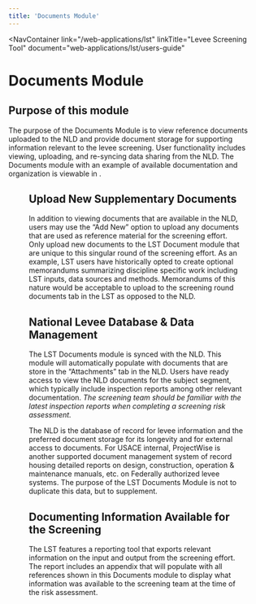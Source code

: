 ```yaml
---
title: 'Documents Module'
---
```



<NavContainer
link="/web-applications/lst"
linkTitle="Levee Screening Tool"
document="web-applications/lst/users-guide"

> </NavContainer>

# Documents Module

## Purpose of this module

The purpose of the Documents Module is to view reference documents uploaded to the NLD and provide document storage for supporting information
relevant to the levee screening. User functionality includes viewing, uploading, and re-syncing data sharing from the NLD. The Documents module with
an example of available documentation and organization is viewable in <FigReference figKey="figure-21" />.

<Figure
  figKey="figure-26"
  src="figures\web-applications\lst\users-guide\v1.0\figures\figure26.png"
  alt="LST 2.0 Documents module"
  caption="LST 2.0 Documents module"
/>

## Upload New Supplementary Documents

In addition to viewing documents that are available in the NLD, users may use the “Add New” option to upload any documents that are used as reference
material for the screening effort. Only upload new documents to the LST Document module that are unique to this singular round of the screening
effort. As an example, LST users have historically opted to create optional memorandums summarizing discipline specific work including LST inputs,
data sources and methods. Memorandums of this nature would be acceptable to upload to the screening round documents tab in the LST as opposed to the
NLD.

## National Levee Database & Data Management

The LST Documents module is synced with the NLD. This module will automatically populate with documents that are store in the “Attachments” tab in the
NLD. Users have ready access to view the NLD documents for the subject segment, which typically include inspection reports among other relevant
documentation. <em>The screening team should be familiar with the latest inspection reports when completing a screening risk assessment.</em>

The NLD is the database of record for levee information and the preferred document storage for its longevity and for external access to documents. For
USACE internal, ProjectWise is another supported document management system of record housing detailed reports on design, construction, operation &
maintenance manuals, etc. on Federally authorized levee systems. The purpose of the LST Documents Module is not to duplicate this data, but to
supplement.

## Documenting Information Available for the Screening

The LST features a reporting tool that exports relevant information on the input and output from the screening effort. The report includes an appendix
that will populate with all references shown in this Documents module to display what information was available to the screening team at the time of
the risk assessment.

<CitationFootnote />
